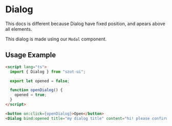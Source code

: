 

<Meta title="Components/Dialog/CustomDocs" />


# Dialog

This docs is different because Dialog have fixed position,
and apears above all elements.

This dialog is made using our `Modal` component.

<ArgsTable of={Dialog} />

## Usage Example
```html
<script lang="ts">
  import { Dialog } from "szot-ui";

  export let opened = false;

  function openDialog() {
    opened = true;
  }
</script>

<button on:click={openDialog}>Open</button>
<Dialog bind:opened title="my dialog title" content="hi! please confirme to go on."/>
```
